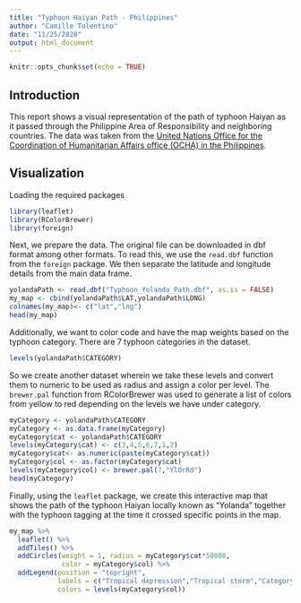 ---
title: "Typhoon Haiyan Path - Philippines"
author: "Camille Tolentino"
date: "11/25/2020"
output: html_document
---

```{r setup, include=FALSE}
knitr::opts_chunk$set(echo = TRUE)
```

## Introduction

This report shows a visual representation of the path of typhoon Haiyan as it passed through the Philippine Area of Responsibility and neighboring countries.  The data was taken from the [United Nations Office for the Coordination of Humanitarian Affairs office (OCHA) in the Philippines](https://data.humdata.org/dataset/philippines-other-0-0-0-0-0-0-0-0).  

## Visualization

Loading the required packages

```{r}
library(leaflet)
library(RColorBrewer)
library(foreign)
```

Next, we prepare the data.  The original file can be downloaded in dbf format among other formats.  To read this, we use the `read.dbf` function from the `foreign` package. We then separate the latitude and longitude details from the main data frame. 

```{r}
yolandaPath <- read.dbf("Typhoon_Yolanda_Path.dbf", as.is = FALSE)
my_map <- cbind(yolandaPath$LAT,yolandaPath$LONG)
colnames(my_map)<- c("lat","lng")
head(my_map)
```

Additionally, we want to color code and have the map weights based on the typhoon category.  There are 7 typhoon categories in the dataset. 

```{r}
levels(yolandaPath$CATEGORY)
```

So we create another dataset wherein we take these levels and convert them to numeric to be used as radius and assign a color per level. The `brewer.pal` function from RColorBrewer was used to generate a list of colors from yellow to red depending on the levels we have under category. 

```{r}
myCategory <- yolandaPath$CATEGORY
myCategory <- as.data.frame(myCategory)
myCategory$cat <- yolandaPath$CATEGORY
levels(myCategory$cat) <- c(3,4,5,6,7,1,2)
myCategory$cat<- as.numeric(paste(myCategory$cat))
myCategory$col <- as.factor(myCategory$cat)
levels(myCategory$col) <- brewer.pal(7,"YlOrRd")
head(myCategory)
```

Finally, using the `leaflet` package, we create this interactive map that shows the path of the typhoon Haiyan locally known as "Yolanda" together with the typhoon tagging at the time it crossed specific points in the map. 

```{r}
my_map %>%
  leaflet() %>%
  addTiles() %>%
  addCircles(weight = 1, radius = myCategory$cat*50000,
             color = myCategory$col) %>%
  addLegend(position = "topright",
            labels = c("Tropical depression","Tropical storm","Category 1","Category 2","Category 3","Category 4","Category 5"),
            colors = levels(myCategory$col))
```

